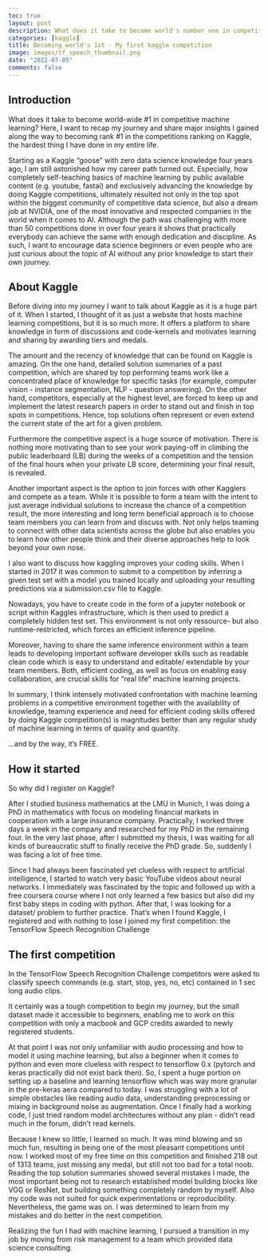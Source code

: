 ```yaml
---
toc: true
layout: post
description: What does it take to become world's number one in competitive machine learning? I started like most kagglers - new to the field of data science and as python beginner
categories: [kaggle]
title: Becoming world's 1st - My first kaggle competition
image: images/tf_speech_thumbnail.png
date: "2022-07-05"
comments: false
---
```


## Introduction

What does it take to become world-wide \#1 in competitive machine learning? Here, I want to recap my journey and share major insights I gained along the way to becoming rank #1 in the competitions ranking on Kaggle, the hardest thing I have done in my entire life. 

Starting as a Kaggle “goose” with zero data science knowledge four years ago, I am still astonished how my career path turned out. Especially, how completely self-teaching basics of machine learning by public available content (e.g. youtube, fastai) and exclusively advancing the knowledge by doing Kaggle competitions, ultimately resulted not only in the top spot within the biggest community of competitive data science, but also a dream job at NVIDIA, one of the most innovative and respected companies in the world when it comes to AI. Although the path was challenging with more than 50 competitions done in over four years it shows that practically everybody can achieve the same with enough dedication and discipline. As such, I want to encourage data science beginners or even people who are just curious about the topic of AI without any prior knowledge to start their own journey. 

## About Kaggle

Before diving into my journey I want to talk about Kaggle as it is a huge part of it. When I started, I thought of it as just a website that hosts machine learning competitions, but it is so much more. It offers a platform to share knowledge in form of discussions and code-kernels and motivates learning and sharing by awarding tiers and medals. 

The amount and the recency of knowledge that can be found on Kaggle is amazing. On the one hand, detailed solution summaries of a past competition, which are shared by top performing teams work like a concentrated place of knowledge for specific tasks (for example, computer vision - instance segmentation, NLP - question answering). On the other hand, competitors, especially at the highest level, are forced to keep up and implement the latest research papers in order to stand out and finish in top spots in competitions. Hence, top solutions often represent or even extend the current state of the art for a given problem.

Furthermore the competitive aspect is a huge source of motivation. There is nothing more motivating than to see your work paying-off in climbing the public leaderboard (LB) during the weeks of a competition and the tension of the final hours when your private LB score, determining your final result,  is revealed.

Another important aspect is the option to join forces with other Kagglers and compete as a team. While it is possible to form a team with the intent to just average individual solutions to increase the chance of a competition result, the more interesting and long term beneficial approach is to choose team members you can learn from and discuss with. Not only helps teaming to connect with other data scientists across the globe but also enables you to learn how other people think and their diverse approaches help to look beyond your own nose. 

I also want to discuss how kaggling improves your coding skills. When I started in 2017 it was common to submit to a competition by inferring a given test set with a model you trained locally and uploading your resulting predictions via a submission.csv file to Kaggle.
 
Nowadays, you have to create code in the form of a jupyter notebook or script within Kaggles infrastructure, which is then used to predict a completely hidden test set. This environment is not only ressource- but also runtime-restricted, which forces an efficient inference pipeline.

Moreover, having to share the same inference environment within a team leads to developing important software developer skills such as readable clean code which is easy to understand and editable/ extendable by your team members. Both, efficient coding, as well as focus on enabling easy collaboration, are crucial skills for “real life” machine learning projects. 

In summary, I think intensely motivated confrontation with machine learning problems in a competitive environment together with the availability of knowledge, teaming experience and need for efficient coding skills offered by doing Kaggle competition(s) is magnitudes better than any regular study of machine learning in terms of quality and quantity. 

...and by the way, it's FREE.

## How it started

So why did I register on Kaggle? 

After I studied business mathematics at the LMU in Munich, I was doing a PhD in mathematics with focus on modeling financial markets in cooperation with a large insurance company. Practically, I worked three days a week in the company and researched for my PhD in the remaining four. In the very last phase, after I submitted my thesis, I was waiting for all kinds of bureaucratic stuff to finally receive the PhD grade. So, suddenly I was facing a lot of free time. 

Since I had always been fascinated yet clueless with respect to artificial intelligence, I started to watch very basic YouTube videos about neural networks. I immediately was fascinated by the topic and followed up with a free coursera course where I not only learned a few basics but also did my first baby steps in coding with python. After that, I was looking for a dataset/ problem to further practice. That's when I found Kaggle, I registered and with nothing to lose I joined my first competition: the TensorFlow Speech Recognition Challenge



## The first competition

In the TensorFlow Speech Recognition Challenge competitors were asked to classify speech commands (e.g. start, stop, yes, no, etc) contained in 1 sec long audio clips.

It certainly was a tough competition to begin my journey, but the small dataset made it accessible to beginners, enabling me to work on this competition with only a macbook and GCP credits awarded to newly registered students.

At that point I was not only unfamiliar with audio processing and how to model it using machine learning, but also a beginner when it comes to python and even more clueless with respect to tensorflow 0.x (pytorch and keras practically did not exist back then). So, I spent a huge portion on setting up a baseline and learning tensorflow which was way more granular in the pre-keras aera compared to today. I was struggling with a lot of simple obstacles like reading audio data, understanding preprocessing or mixing in background noise as augmentation. Once I finally had a working code, I just tried random model architectures without any plan - didn’t read much in the forum, didn’t read kernels. 

Because I knew so little, I learned so much. It was mind blowing and so much fun, resulting in being one of the most pleasant competitions until now. I worked most of my free time on this competition and finished 218 out of 1313 teams, just missing any medal, but still not too bad for a total noob.
Reading the top solution summaries showed several mistakes I made, the most important being not to research established model building blocks like VGG or ResNet, but building something completely random by myself. Also my code was not suited for quick experimentations or reproducibility. Nevertheless, the game was on. I was determined to learn from my mistakes and do better in the next competition. 

Realizing the fun I had with machine learning, I pursued a transition in my job by moving from risk management to a team which provided data science consulting.
